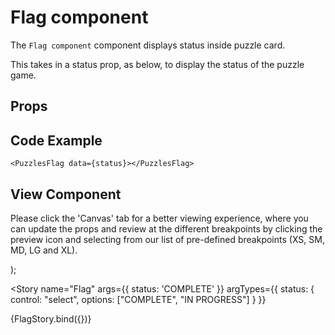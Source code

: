 
<Meta
  title="Newskit Components/Puzzles/Flag"
  component={PuzzlesFlag}
/>

# Flag component
The `Flag component` component displays status inside puzzle card.

This takes in a status prop, as below, to display the status of the puzzle game.

## Props
<Props of={PuzzlesFlag} />

## Code Example
`<PuzzlesFlag data={status}></PuzzlesFlag>`

## View Component
Please click the 'Canvas' tab for a better viewing experience, where you can update the props and review at the different breakpoints by clicking the preview icon and selecting from our list of pre-defined breakpoints (XS, SM, MD, LG and XL).

  <NewsKitProvider theme={PuzzlesWebLightTheme}>
    <PuzzlesFlag {...{ status }} />
  </NewsKitProvider>
);


<Story name="Flag" args={{ status: 'COMPLETE' }} 
  argTypes={{
    status: { control: "select", options: ["COMPLETE", "IN PROGRESS"] }
  }}
>
  {FlagStory.bind({})}
</Story>

